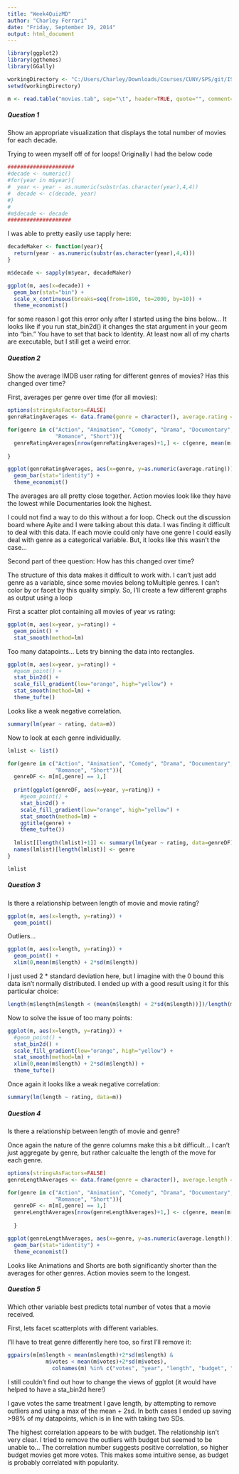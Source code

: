 ---
title: "Week4QuizMD"
author: "Charley Ferrari"
date: "Friday, September 19, 2014"
output: html_document
---

```{r}

library(ggplot2)
library(ggthemes)
library(GGally)

workingDirectory <- "C:/Users/Charley/Downloads/Courses/CUNY/SPS/git/IS 607 Data Acquisition and Management/Week 4/quiz"
setwd(workingDirectory)

m <- read.table("movies.tab", sep="\t", header=TRUE, quote="", comment="")

```

##### Question 1 #####

Show an appropriate visualization that displays the total number of movies for each decade.

Trying to ween myself off of for loops! Originally I had the below code

```{r}
#####################
#decade <- numeric()
#for(year in m$year){
#  year <- year - as.numeric(substr(as.character(year),4,4))
#  decade <- c(decade, year)
#}
#
#m$decade <- decade
####################
```

I was able to pretty easily use tapply here:

```{r}

decadeMaker <- function(year){
  return(year - as.numeric(substr(as.character(year),4,4)))
}

m$decade <- sapply(m$year, decadeMaker)

ggplot(m, aes(x=decade)) + 
  geom_bar(stat="bin") + 
  scale_x_continuous(breaks=seq(from=1890, to=2000, by=10)) + 
  theme_economist()

```

for some reason I got this error only after I started using the bins below... It looks like if you run stat_bin2d() it changes the stat argument in  your geom into "bin." You have to set that back to Identity. At least now all of my charts are executable, but I still get a weird error.

##### Question 2 #####

Show the average IMDB user rating for different genres of movies? Has this changed over time?

First, averages per genre over time (for all movies):

```{r}

options(stringsAsFactors=FALSE)
genreRatingAverages <- data.frame(genre = character(), average.rating = numeric())

for(genre in c("Action", "Animation", "Comedy", "Drama", "Documentary", 
               "Romance", "Short")){
  genreRatingAverages[nrow(genreRatingAverages)+1,] <- c(genre, mean(m[m[,genre] == 1,"rating"]))
  
}

ggplot(genreRatingAverages, aes(x=genre, y=as.numeric(average.rating))) + 
  geom_bar(stat="identity") + 
  theme_economist()

```

The averages are all pretty close together. Action movies look like they have the lowest while Documentaries look the highest.

I could not find a way to do this without a for loop. Check out the discussion board where Ayite and I were talking about this data. I was finding it difficult to deal with this data. If each movie could only have one genre I could easily deal with genre as a categorical variable. But, it looks like this wasn't the case...

Second part of thee question: How has this changed over time?

The structure of this data makes it difficult to work with. I can't just add genre as a variable, since some movies belong toMultiple genres. I can't color by or facet by this quality simply. So, I'll create a few different graphs as output using a loop

First a scatter plot containing all movies of year vs rating:

```{r}

ggplot(m, aes(x=year, y=rating)) + 
  geom_point() + 
  stat_smooth(method=lm)

```

Too many datapoints... Lets try binning the data into rectangles.

```{r}

ggplot(m, aes(x=year, y=rating)) + 
  #geom_point() + 
  stat_bin2d() + 
  scale_fill_gradient(low="orange", high="yellow") + 
  stat_smooth(method=lm) + 
  theme_tufte()

```

Looks like a weak negative correlation.

```{r}

summary(lm(year ~ rating, data=m))

```

Now to look at each genre individually.

```{r}

lmlist <- list()

for(genre in c("Action", "Animation", "Comedy", "Drama", "Documentary", 
               "Romance", "Short")){
  genreDF <- m[m[,genre] == 1,]
  
  print(ggplot(genreDF, aes(x=year, y=rating)) + 
    #geom_point() + 
    stat_bin2d() + 
    scale_fill_gradient(low="orange", high="yellow") + 
    stat_smooth(method=lm) + 
    ggtitle(genre) +
    theme_tufte())
  
  lmlist[[length(lmlist)+1]] <- summary(lm(year ~ rating, data=genreDF))
  names(lmlist)[length(lmlist)] <- genre
}  

lmlist

```


##### Question 3 #####

Is there a relationship between length of movie and movie rating?

```{r}

ggplot(m, aes(x=length, y=rating)) +
  geom_point()

```

Outliers...

```{r}

ggplot(m, aes(x=length, y=rating)) +
  geom_point() +
  xlim(0,mean(m$length) + 2*sd(m$length))

```

I just used 2 * standard deviation here, but I imagine with the 0 bound this data isn't normally distributed. I ended up with a good result using it for this particular choice:

```{r}

length(m$length[m$length < (mean(m$length) + 2*sd(m$length))])/length(m$length)

```

Now to solve the issue of too many points:

```{r}

ggplot(m, aes(x=length, y=rating)) + 
  #geom_point() + 
  stat_bin2d() + 
  scale_fill_gradient(low="orange", high="yellow") + 
  stat_smooth(method=lm) + 
  xlim(0,mean(m$length) + 2*sd(m$length)) +
  theme_tufte()

```

Once again it looks like a weak negative correlation:

```{r}

summary(lm(length ~ rating, data=m))

```

##### Question 4 #####

Is there a relationship between length of movie and genre?

Once again the nature of the genre columns make this a bit difficult... I can't just aggregate by genre, but rather calcualte the length of the move for each genre.

```{r}

options(stringsAsFactors=FALSE)
genreLengthAverages <- data.frame(genre = character(), average.length = numeric())

for(genre in c("Action", "Animation", "Comedy", "Drama", "Documentary", 
               "Romance", "Short")){
  genreDF <- m[m[,genre] == 1,]
  genreLengthAverages[nrow(genreLengthAverages)+1,] <- c(genre, mean(m[m[,genre] == 1,"length"]))
  
  }

ggplot(genreLengthAverages, aes(x=genre, y=as.numeric(average.length))) + 
  geom_bar(stat="identity") + 
  theme_economist()

```

Looks like Animations and Shorts are both significantly shorter than the averages for other genres. Action movies seem to the longest.

##### Question 5 #####

Which other variable best predicts total number of votes that a movie received.

First, lets facet scatterplots with different variables.

I'll have to treat genre differently here too, so first I'll remove it:

```{r}

ggpairs(m[m$length < mean(m$length)+2*sd(m$length) & 
            m$votes < mean(m$votes)+2*sd(m$votes),
              colnames(m) %in% c("votes", "year", "length", "budget", "rating")])

```

I still couldn't find out how to change the views of ggplot (it would have helped to have a sta_bin2d here!)

I gave votes the same treatment I gave length, by attempting to remove outliers and using a max of the mean + 2sd. In both cases I ended up saving >98% of my datapoints, which is in line with taking two SDs.

The highest correlation appears to be with budget. The relationship isn't very clear. I tried to remove the outliers with budget but seemed to be unable to... The correlation number suggests positive correlation, so higher budget movies get more votes. This makes some intuitive sense, as budget is probably correlated with popularity.
